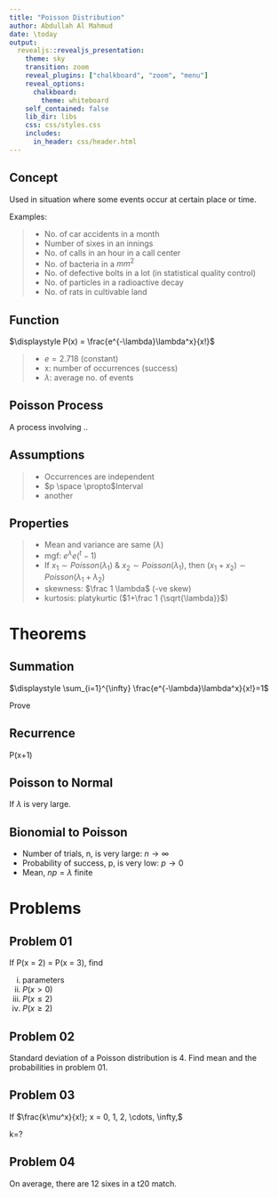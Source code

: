 ---
title: "Poisson Distribution"
author: Abdullah Al Mahmud
date: \today
output: 
  revealjs::revealjs_presentation:
    theme: sky
    transition: zoom
    reveal_plugins: ["chalkboard", "zoom", "menu"]
    reveal_options:
      chalkboard:
        theme: whiteboard
    self_contained: false
    lib_dir: libs
    css: css/styles.css
    includes:
      in_header: css/header.html
---

## Concept

Used in situation where some events occur at certain place or time. 

Examples:

> - No. of car accidents in a month
> - Number of sixes in an innings
> - No. of calls in an hour in a call center
> - No. of bacteria in a $mm^2$
> - No. of defective bolts in a lot (in statistical quality control)
> - No. of particles in a radioactive decay
> - No. of rats in cultivable land

## Function

$\displaystyle P(x) = \frac{e^{-\lambda}\lambda^x}{x!}$

> - $e=2.718$ (constant)
> - x: number of occurrences (success)
> - $\lambda$: average no. of events

## Poisson Process

A process involving ..

## Assumptions

> - Occurrences are independent
> - $p \space \propto$Interval
> - another 

## Properties

> - Mean and variance are same ($\lambda$)
> - mgf: $e^\lambda e(^t-1)$
> - If $x_1 \sim Poisson(\lambda_1)$ & $x_2 \sim Poisson(\lambda_1)$, then $(x_1+x_2) \sim Poisson(\lambda_1+\lambda_2)$
> - skewness: $\frac 1 \lambda$ (-ve skew)
> - kurtosis: platykurtic ($1+\frac 1 {\sqrt{\lambda}}$)

# Theorems

## Summation 

$\displaystyle \sum_{i=1}^{\infty} \frac{e^{-\lambda}\lambda^x}{x!}=1$

Prove

## Recurrence 

P(x+1)

## Poisson to Normal

If $\lambda$ is very large.

## Bionomial to  Poisson

- Number of trials, n, is very large: $n \to \infty$
- Probability of success, p, is very low: $p \to 0$
- Mean, $np=\lambda$ finite

# Problems

## Problem 01

If P(x = 2) = P(x = 3), find

i) parameters
ii) $P(x>0)$
iii) $P(x\le 2)$
iv) $P(x\ge 2)$

## Problem 02

Standard deviation of a Poisson distribution is 4. Find mean and the probabilities in problem 01.

## Problem 03

If $\frac{k\mu^x}{x!}; x = 0, 1, 2, \cdots, \infty,$

k=?

## Problem 04

On average, there are 12 sixes in a t20 match. 
